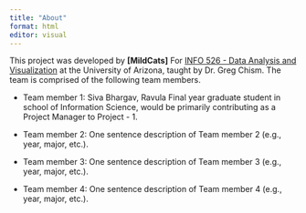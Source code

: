 ```yaml
---
title: "About"
format: html
editor: visual
---
```


This project was developed by **\[MildCats\]** For [INFO 526 - Data Analysis and Visualization](https://datavizaz.org/) at the University of Arizona, taught by Dr. Greg Chism. The team is comprised of the following team members.

-   Team member 1: Siva Bhargav, Ravula Final year graduate student in school of Information Science, would be primarily contributing as a Project Manager to Project - 1.

-   Team member 2: One sentence description of Team member 2 (e.g., year, major, etc.).

-   Team member 3: One sentence description of Team member 3 (e.g., year, major, etc.).

-   Team member 4: One sentence description of Team member 4 (e.g., year, major, etc.).
